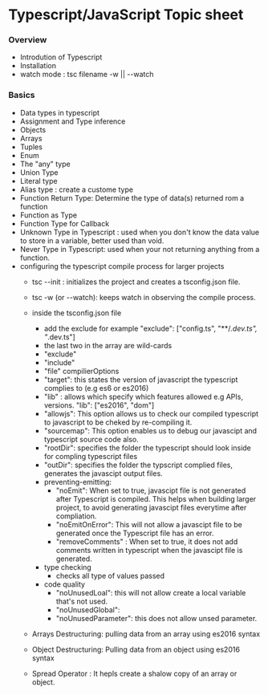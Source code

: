 # Typescript/JavaScript Topic sheet

### Overview
- Introdution of Typescript
- Installation
- watch mode : tsc filename -w || --watch

### Basics
- Data types in typescript
- Assignment and Type inference
- Objects
- Arrays
- Tuples
- Enum
- The "any" type
- Union Type
- Literal type
- Alias type : create a custome type
- Function Return Type: Determine the type of data(s) returned rom a function
- Function as Type
- Function Type for Callback
- Unknown Type in Typescript : used when you don't know the data value to store in a variable, better used than void.
- Never Type in Typescript: used when your not returning anything from a function.
- configuring the typescript compile process for larger projects
    - tsc --init : initializes the project and creates a tsconfig.json file.
    - tsc -w (or --watch): keeps watch in observing the compile process.
    - inside the tsconfig.json file
        - add the exclude for example "exclude": ["config.ts", "**/*.dev.ts", "*.dev.ts"]
        - the last two in the array are wild-cards 
        - "exclude"
        - "include"
        - "file"
    compilierOptions
        - "target": this states the version of javascript the typescript complies to (e.g es6 or es2016)
        - "lib" : allows which specify which features allowed e.g APIs, versions. "lib": ["es2016", "dom"]
        - "allowjs": This option allows us to check our compiled typescript to javascript to be cheked by re-compiling it.
        - "sourcemap": This option enables us to debug our javascipt and typescript source code also.
        - "rootDir": specifies the folder the typescript should look inside for compling typescript files
        - "outDir": specifies the folder the typscript complied files, generates the javascipt output files.
        - preventing-emitting: 
            - "noEmit": When set to true, javascipt file is not generated after Typescript is compiled. This helps when building larger project, to avoid generating javascipt files everytime after compliation.
            - "noEmitOnError": This will not allow a javascipt file to be generated once the Typescript file has an error.
            - "removeComments" : When set to true, it does not add comments written in typescript when the javascipt file is generated.
        - type checking
            - checks all type of values passed
        - code quality
            - "noUnusedLoal": this will not allow create a local variable that's not used.
            - "noUnusedGlobal": 
            - "noUnusedParameter": this does not allow unsed parameter.

    - Arrays Destructuring: pulling data from an array using es2016 syntax
    - Object Destructuring: Pulling data from an object using es2016 syntax
    - Spread Operator : It hepls create a shalow copy of an array or object.